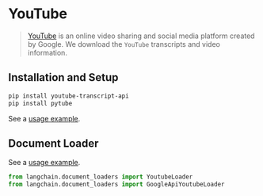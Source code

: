 # YouTube

>[YouTube](https://www.youtube.com/) is an online video sharing and social media platform created by Google.
> We download the `YouTube` transcripts and video information.

## Installation and Setup

```bash
pip install youtube-transcript-api
pip install pytube
```
See a [usage example](/docs/modules/data_connection/document_loaders/integrations/youtube_transcript.html).


## Document Loader

See a [usage example](/docs/modules/data_connection/document_loaders/integrations/youtube_transcript.html).

```python
from langchain.document_loaders import YoutubeLoader
from langchain.document_loaders import GoogleApiYoutubeLoader
```
